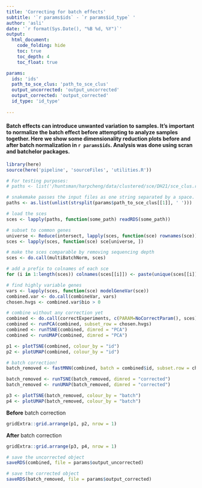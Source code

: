 ```yaml
---
title: 'Correcting for batch effects'
subtitle: '`r params$ids` - `r params$id_type` '
author: 'asli'
date: '`r format(Sys.Date(), "%B %d, %Y")`'
output: 
  html_document:
    code_folding: hide
    toc: true
    toc_depth: 4
    toc_float: true

params:
  ids: 'ids'
  path_to_sce_clus: 'path_to_sce_clus'
  output_uncorrected: 'output_uncorrected'
  output_corrected: 'output_corrected'
  id_type: 'id_type'
  
---
```


#### Batch effects can introduce unwanted variation to samples. It's important to normalize the batch effect before attempting to analyze samples together. Here we show some dimensionality reduction plots before and after batch normalization in `r params$ids`. Analysis was done using scran and batchelor packages. 


```r

library(here)
source(here('pipeline', 'sourceFiles', 'utilities.R'))

```

```r
# For testing purposes:
# paths <- list('/huntsman/harpcheng/data/clustered/sce/DH21/sce_clus.rds', '/huntsman/harpcheng/data/clustered/sce/DH21_control/sce_clus.rds')

# snakemake passes the input files as one string separated by a space. we need to divide them into separate lists: 
paths <- as.list(unlist(strsplit(params$path_to_sce_clus[[1]], ' '))) 

# load the sces
sces <- lapply(paths, function(some_path) readRDS(some_path)) 

```

```r

# subset to common genes 
universe <- Reduce(intersect, lapply(sces, function(sce) rownames(sce)))
sces <- lapply(sces, function(sce) sce[universe, ])

# make the sces comparable by removing sequencing depth 
sces <- do.call(multiBatchNorm, sces)

# add a prefix to colnames of each sce 
for (i in 1:length(sces)) colnames(sces[[i]]) <- paste(unique(sces[[i]]$id), colnames(sces[[i]]), sep = ".")

# find highly variable genes  
vars <- lapply(sces, function(sce) modelGeneVar(sce))
combined.var <- do.call(combineVar, vars)
chosen.hvgs <- combined.var$bio > 0

# combine without any correction yet
combined <- do.call(correctExperiments, c(PARAM=NoCorrectParam(), sces))
combined <- runPCA(combined, subset_row = chosen.hvgs)
combined <- runTSNE(combined, dimred = "PCA")
combined <- runUMAP(combined, dimred = "PCA")

p1 <- plotTSNE(combined, colour_by = "id")
p2 <- plotUMAP(combined, colour_by = "id")

# batch correction! 
batch_removed <- fastMNN(combined, batch = combined$id, subset.row = chosen.hvgs)

batch_removed <- runTSNE(batch_removed, dimred = "corrected")
batch_removed <- runUMAP(batch_removed, dimred = "corrected")

p3 <- plotTSNE(batch_removed, colour_by = "batch")
p4 <- plotUMAP(batch_removed, colour_by = "batch")

```

**Before** batch correction  
```r

gridExtra::grid.arrange(p1, p2, nrow = 1)

```

**After** batch correction  
```r

gridExtra::grid.arrange(p3, p4, nrow = 1)

```

```r
# save the uncorrected object
saveRDS(combined, file = params$output_uncorrected)

# save the corrected object 
saveRDS(batch_removed, file = params$output_corrected)

```
